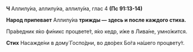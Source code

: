 **Ч** Аллилу́иа, аллилу́иа, аллилу́иа, глас 4 **(Пс 91:13-14)**

**Народ припевает** Аллилу́иа **трижды — здесь и после каждого стиха.**

Пра́ведник я́ко фи́никс процвете́т, я́ко кедр, и́же в Лива́не, умно́жится.

**Стих** Насажде́ни в дому́ Госпо́дни, во дво́рех Бо́га на́шего процвету́т.
